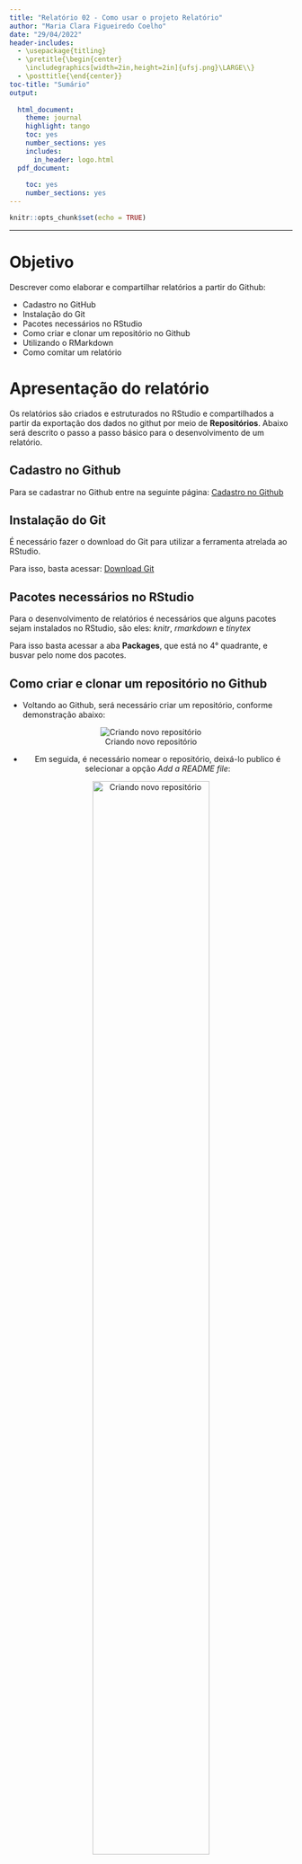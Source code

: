 ```yaml
---
title: "Relatório 02 - Como usar o projeto Relatório"
author: "Maria Clara Figueiredo Coelho"
date: "29/04/2022"
header-includes:
  - \usepackage{titling}
  - \pretitle{\begin{center}
    \includegraphics[width=2in,height=2in]{ufsj.png}\LARGE\\}
  - \posttitle{\end{center}}
toc-title: "Sumário"
output:
  
  html_document:
    theme: journal
    highlight: tango
    toc: yes
    number_sections: yes
    includes:
      in_header: logo.html
  pdf_document:
    
    toc: yes
    number_sections: yes
---
```


```r
knitr::opts_chunk$set(echo = TRUE)
```
--- 

# Objetivo

Descrever como elaborar e compartilhar relatórios a partir do Github:

- Cadastro no GitHub
- Instalação do Git
- Pacotes necessários no RStudio
- Como criar e clonar um repositório no Github
- Utilizando o RMarkdown
- Como comitar um relatório

# Apresentação do relatório

Os relatórios são criados e estruturados no RStudio e compartilhados a partir da exportação dos dados no githut por meio de **Repositórios**. Abaixo será descrito o passo a passo básico para o desenvolvimento de um relatório.

## Cadastro no Github

Para se cadastrar no Github entre na seguinte página: [Cadastro no Github](https://github.com/signup?ref_cta=Sign+up&ref_loc=header+logged+out&ref_page=%2F&source=header-home)

## Instalação do Git

É necessário fazer o download do Git para utilizar a ferramenta atrelada ao RStudio.

Para isso, basta acessar: [Download Git](https://git-scm.com/downloads)

## Pacotes necessários no RStudio

Para o desenvolvimento de relatórios é necessários que alguns pacotes sejam instalados no RStudio, são eles: *knitr*, *rmarkdown* e *tinytex*

Para isso basta acessar a aba **Packages**, que está no 4° quadrante, e busvar pelo nome dos pacotes.

## Como criar e clonar um repositório no Github

- Voltando ao Github, será necessário criar um repositório, conforme demonstração abaixo:

<center>
![Criando novo repositório](new_repository.png)
<center>

- Em seguida, é necessário nomear o repositório, deixá-lo publico é selecionar a opção *Add a README file*:

<center>
![Criando novo repositório](creating.png){width="70%"}
<center>

- Em seguida, é necessário copiar o HTTPS para criar o projeto no RStudio:

<center>
![Para copiar o HTTPS do Repositório](code.png)
<center>

- O próximo passo é abrir o RStudio, ir à opção *File* e abrir um novo projeto na opção *New project*:

<center>
![Abrindo um novo projeto](new_project.png)
<center>

Abrirá uma aba e deve ser selecionada a opção *Version control*, em seguida *Git*, que levará à aba onde deverá ser colado o HTTPS do repositório:

<center>
![HTTPS para RStudio](git.png){width="70%"}
<center>

## Utilizando o RMarkdown

- O RMarkdown será a ferramenta utilizada para escrever em si o relatório, a partir opção *Knit* para gerar o arquivo html.

## Como comitar um relatório

No 2° quadrante, teremos opção Git, onde deveremos selecionar a o *Commit*:

<center>
![Comitando o relatório](commit.png)
<center>

- A ação seguinte deverá ser selecionar os arquivos, fazer um comentário no quadrante *Commit Message*, selecionar o botão *Commit* e em seguida selecionar o *Push*:

<center>
![Comitando o relatório](aba_commit.png){width="80%"}
<center>
